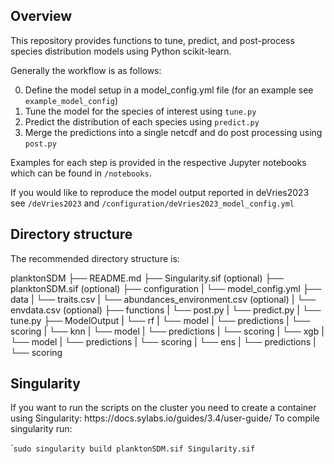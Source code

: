 
## Overview

This repository provides functions to tune, predict, and post-process species distribution models using Python scikit-learn.

Generally the workflow is as follows:

0. Define the model setup in a model_config.yml file (for an example see `example_model_config`)
1. Tune the model for the species of interest using `tune.py`
2. Predict the distribution of each species using `predict.py`
3. Merge the predictions into a single netcdf and do post processing using `post.py`


Examples for each step is provided in the respective Jupyter notebooks which can be found in `/notebooks`.

If you would like to reproduce the model output reported in deVries2023 see  `/deVries2023` and `/configuration/deVries2023_model_config.yml`


## Directory structure

The recommended directory structure is:

planktonSDM
├── README.md
├── Singularity.sif (optional)
├── planktonSDM.sif (optional)
├── configuration
|   └── model_config.yml
├── data
|   └── traits.csv
|   └── abundances_environment.csv (optional)
|   └── envdata.csv (optional)
├── functions
|   └── post.py
|   └── predict.py
|   └── tune.py
├── ModelOutput
|   └── rf
|       └── model
|       └── predictions
|       └── scoring
|   └── knn
|       └── model
|       └── predictions
|       └── scoring
|   └── xgb
|       └── model
|       └── predictions
|       └── scoring
|   └── ens
|       └── predictions
|       └── scoring


## Singularity

If you want to run the scripts on the cluster you need to create a container using Singularity: https://docs.sylabs.io/guides/3.4/user-guide/
To compile singularity run:

``` sudo singularity build planktonSDM.sif Singularity.sif  ``


